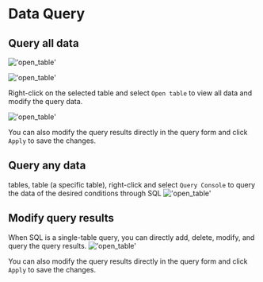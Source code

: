 # Data Query

## Query all data
!['open_table'](/image/connection-manage/open_table.png)

!['open_table'](/image/connection-manage/all_data.png)

Right-click on the selected table and select `Open table` to view all data and modify the query data.

!['open_table'](/image/connection-manage/edit_data.png)

You can also modify the query results directly in the query form and click `Apply` to save the changes.

## Query any data
tables, table (a specific table), right-click and select `Query Console` to query the data of the desired conditions through SQL
!['open_table'](/image/connection-manage/new_console.png)

## Modify query results

When SQL is a single-table query, you can directly add, delete, modify, and query the query results.
!['open_table'](/image/connection-manage/edit_data.png)

You can also modify the query results directly in the query form and click `Apply` to save the changes.